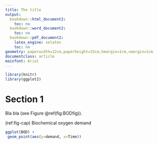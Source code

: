 ```yaml
---
title: The title
output:
  bookdown::html_document2:
    toc: no
  bookdown::word_document2:
    toc: no
  bookdown::pdf_document2:
    latex_engine: xelatex
    toc: no
geometry: paperwidth=12cm,paperheight=15cm,hmargin=1cm,vmargin=1cm
documentclass: article
mainfont: Arial
...
```


```r
library(knitr)
library(ggplot2)
```

# Section 1

Bla bla (see Figure \@ref(fig:BODfig)).

(ref:fig-cap) Biochemical oxygen demand

```r
ggplot(BOD) +
 geom_point(aes(y=demand, x=Time))
```
